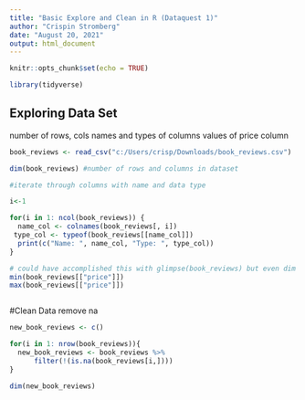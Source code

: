 ---
title: "Basic Explore and Clean in R (Dataquest 1)"
author: "Crispin Stromberg"
date: "August 20, 2021"
output: html_document
---

```{r setup, include=FALSE}
knitr::opts_chunk$set(echo = TRUE)

library(tidyverse)
```



## Exploring Data Set
number of rows, cols
names and types of columns
values of price column
```{r}

book_reviews <- read_csv("c:/Users/crisp/Downloads/book_reviews.csv")

dim(book_reviews) #number of rows and columns in dataset

#iterate through columns with name and data type

i<-1

for(i in 1: ncol(book_reviews)) {
  name_col <- colnames(book_reviews[, i])
 type_col <- typeof(book_reviews[[name_col]])
  print(c("Name: ", name_col, "Type: ", type_col))
}

# could have accomplished this with glimpse(book_reviews) but even dim gave that information
min(book_reviews[["price"]])
max(book_reviews[["price"]])



```

#Clean Data
remove na
```{r}
new_book_reviews <- c()

for(i in 1: nrow(book_reviews)){
  new_book_reviews <- book_reviews %>% 
      filter(!(is.na(book_reviews[i,])))
}

dim(new_book_reviews)



```
